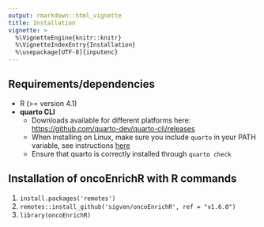 ```yaml
---
output: rmarkdown::html_vignette
title: Installation
vignette: >
  %\VignetteEngine{knitr::knitr}
  %\VignetteIndexEntry{Installation}
  %\usepackage[UTF-8]{inputenc}
---
```


## Requirements/dependencies

*  R (>= version 4.1)
*  **quarto CLI**
   - Downloads available for different platforms here: [https://github.com/quarto-dev/quarto-cli/releases](https://github.com/quarto-dev/quarto-cli/releases)
   - When installing on Linux, make sure you include `quarto` in your PATH variable, see instructions [here](https://quarto.org/docs/download/tarball.html)
   - Ensure that quarto is correctly installed through `quarto check`

## Installation of oncoEnrichR with R commands

1.  `install.packages('remotes')`
2.  `remotes::install_github('sigven/oncoEnrichR', ref = "v1.6.0")`
3.  `library(oncoEnrichR)`

<br>
